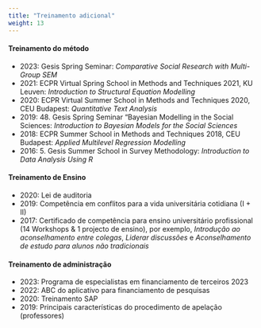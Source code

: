```yaml
---
title: "Treinamento adicional"
weight: 13
---
```


#### Treinamento do método
- 2023: Gesis Spring Seminar: *Comparative Social Research with Multi-Group SEM*
- 2021: ECPR Virtual Spring School in Methods and Techniques 2021, KU Leuven: *Introduction to Structural Equation Modelling*
- 2020: ECPR Virtual Summer School in Methods and Techniques 2020, CEU Budapest: *Quantitative Text Analysis*
- 2019: 48. Gesis Spring Seminar "Bayesian Modelling in the Social Sciences: *Introduction to Bayesian Models for the Social Sciences*
- 2018: ECPR Summer School in Methods and Techniques 2018, CEU Budapest: *Applied Multilevel Regression Modelling*
- 2016: 5. Gesis Summer School in Survey Methodology: *Introduction to Data Analysis Using R*

#### Treinamento de Ensino
- 2020: Lei de auditoria
- 2019: Competência em conflitos para a vida universitária cotidiana (I + II)
- 2017: Certificado de competência para ensino universitário profissional (14 Workshops & 1 projecto de ensino), por exemplo, *Introdução ao aconselhamento entre colegas*, *Liderar discussões* e *Aconselhamento de estudo para alunos não tradicionais*

#### Treinamento de administração
- 2023: Programa de especialistas em financiamento de terceiros 2023
- 2022: ABC do aplicativo para financiamento de pesquisas
- 2020: Treinamento SAP
- 2019: Principais características do procedimento de apelação (professores)